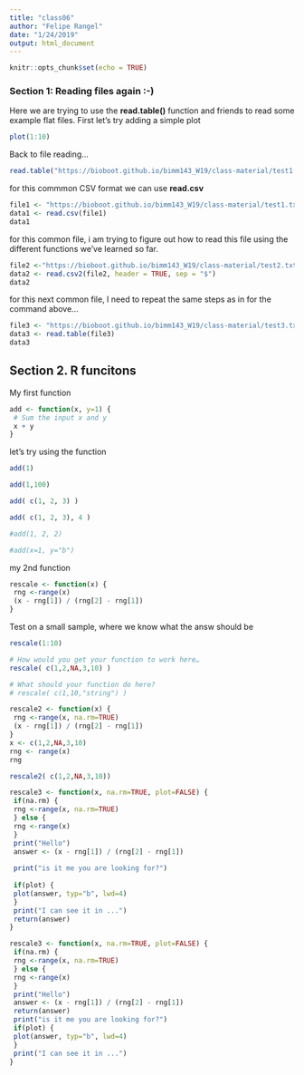 ```yaml
---
title: "class06"
author: "Felipe Rangel"
date: "1/24/2019"
output: html_document
---
```


```r
knitr::opts_chunk$set(echo = TRUE)
```

### Section 1: Reading files again :-)


Here we are trying to use the **read.table()** function and friends to read some example flat files. 
First let's try adding a simple plot

```r
plot(1:10)
```

Back to file reading...
```r
read.table("https://bioboot.github.io/bimm143_W19/class-material/test1.txt", header= TRUE, sep=",")
```

for this commmon CSV format we can use **read.csv**

```r
file1 <- "https://bioboot.github.io/bimm143_W19/class-material/test1.txt"
data1 <- read.csv(file1)
data1
```
for this common file, i am trying to figure out how to read this file using the different functions we've learned so far.

```r
file2 <-"https://bioboot.github.io/bimm143_W19/class-material/test2.txt"
data2 <- read.csv2(file2, header = TRUE, sep = "$")
data2
```

for this next common file, I need to repeat the same steps as in for the command above...

```r
file3 <- "https://bioboot.github.io/bimm143_W19/class-material/test3.txt"
data3 <- read.table(file3)
data3
```

## Section 2. R funcitons

My first function

```r
add <- function(x, y=1) {
 # Sum the input x and y
 x + y
}
```

let's try using the function
```r
add(1)

```

```r
add(1,100)
```

```r
add( c(1, 2, 3) )
```
```r
add( c(1, 2, 3), 4 )
```

```r
#add(1, 2, 2)
```
```r
#add(x=1, y="b")
```


my 2nd function

```r
rescale <- function(x) {
 rng <-range(x)
 (x - rng[1]) / (rng[2] - rng[1]) 
}
```

Test on a small sample, where we know what the answ should be
```r
rescale(1:10)
```

```r
# How would you get your function to work here…
rescale( c(1,2,NA,3,10) )
```

```r
# What should your function do here?
# rescale( c(1,10,"string") )
```

```r
rescale2 <- function(x) {
 rng <-range(x, na.rm=TRUE)
 (x - rng[1]) / (rng[2] - rng[1]) 
}
x <- c(1,2,NA,3,10)
rng <- range(x)
rng
```
```r
rescale2( c(1,2,NA,3,10))
```

```r
rescale3 <- function(x, na.rm=TRUE, plot=FALSE) {
 if(na.rm) {
 rng <-range(x, na.rm=TRUE)
 } else {
 rng <-range(x)
 }
 print("Hello")
 answer <- (x - rng[1]) / (rng[2] - rng[1])
 
 print("is it me you are looking for?")
 
 if(plot) {
 plot(answer, typ="b", lwd=4)
 }
 print("I can see it in ...")
 return(answer)
}
```


```r
rescale3 <- function(x, na.rm=TRUE, plot=FALSE) {
 if(na.rm) {
 rng <-range(x, na.rm=TRUE)
 } else {
 rng <-range(x)
 }
 print("Hello")
 answer <- (x - rng[1]) / (rng[2] - rng[1])
 return(answer)
 print("is it me you are looking for?")
 if(plot) {
 plot(answer, typ="b", lwd=4)
 }
 print("I can see it in ...")
}

```


